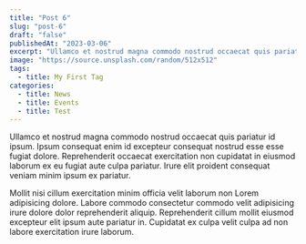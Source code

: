 ```yaml
---
title: "Post 6"
slug: "post-6"
draft: "false"
publishedAt: "2023-03-06"
excerpt: "Ullamco et nostrud magna commodo nostrud occaecat quis pariatur id ipsum. Ipsum consequat enim id excepteur consequat nostrud esse esse fugiat dolore."
image: "https://source.unsplash.com/random/512x512"
tags:
  - title: My First Tag
categories:
  - title: News
  - title: Events
  - title: Test
---
```


Ullamco et nostrud magna commodo nostrud occaecat quis pariatur id ipsum. Ipsum
consequat enim id excepteur consequat nostrud esse esse fugiat dolore.
Reprehenderit occaecat exercitation non cupidatat in eiusmod laborum ex eu
fugiat aute culpa pariatur. Irure elit proident consequat veniam minim ipsum ex
pariatur.

Mollit nisi cillum exercitation minim officia velit laborum non Lorem
adipisicing dolore. Labore commodo consectetur commodo velit adipisicing irure
dolore dolor reprehenderit aliquip. Reprehenderit cillum mollit eiusmod
excepteur elit ipsum aute pariatur in. Cupidatat ex culpa velit culpa ad non
labore exercitation irure laborum.
